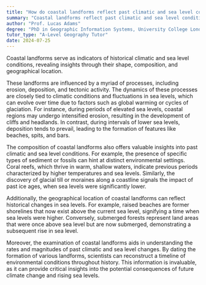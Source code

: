 ```yaml
---
title: "How do coastal landforms reflect past climatic and sea level conditions?"
summary: "Coastal landforms reflect past climatic and sea level conditions through their shape, composition, and location."
author: "Prof. Lucas Adams"
degree: "PhD in Geographic Information Systems, University College London"
tutor_type: "A-Level Geography Tutor"
date: 2024-07-25
---
```


Coastal landforms serve as indicators of historical climatic and sea level conditions, revealing insights through their shape, composition, and geographical location.

These landforms are influenced by a myriad of processes, including erosion, deposition, and tectonic activity. The dynamics of these processes are closely tied to climatic conditions and fluctuations in sea levels, which can evolve over time due to factors such as global warming or cycles of glaciation. For instance, during periods of elevated sea levels, coastal regions may undergo intensified erosion, resulting in the development of cliffs and headlands. In contrast, during intervals of lower sea levels, deposition tends to prevail, leading to the formation of features like beaches, spits, and bars.

The composition of coastal landforms also offers valuable insights into past climatic and sea level conditions. For example, the presence of specific types of sediment or fossils can hint at distinct environmental settings. Coral reefs, which thrive in warm, shallow waters, indicate previous periods characterized by higher temperatures and sea levels. Similarly, the discovery of glacial till or moraines along a coastline signals the impact of past ice ages, when sea levels were significantly lower.

Additionally, the geographical location of coastal landforms can reflect historical changes in sea levels. For example, raised beaches are former shorelines that now exist above the current sea level, signifying a time when sea levels were higher. Conversely, submerged forests represent land areas that were once above sea level but are now submerged, demonstrating a subsequent rise in sea level.

Moreover, the examination of coastal landforms aids in understanding the rates and magnitudes of past climatic and sea level changes. By dating the formation of various landforms, scientists can reconstruct a timeline of environmental conditions throughout history. This information is invaluable, as it can provide critical insights into the potential consequences of future climate change and rising sea levels.
    